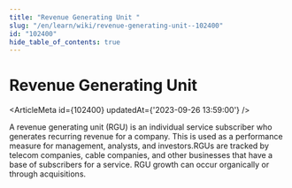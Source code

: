 ```yaml
---
title: "Revenue Generating Unit "
slug: "/en/learn/wiki/revenue-generating-unit--102400"
id: "102400"
hide_table_of_contents: true
---
```



# Revenue Generating Unit 

<ArticleMeta id={102400} updatedAt={'2023-09-26 13:59:00'} />
<div className='border-solid border-b border-t-0 my-4 border-[var(--ifm-color-gray-300)]' />

A revenue generating unit (RGU) is an individual service subscriber who generates recurring revenue for a company. This is used as a performance measure for management, analysts, and investors.RGUs are tracked by telecom companies, cable companies, and other businesses that have a base of subscribers for a service. RGU growth can occur organically or through acquisitions.
